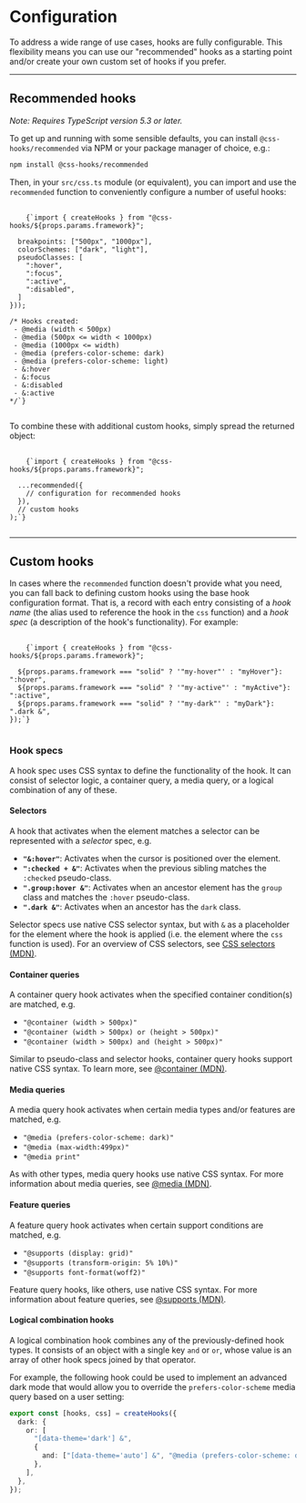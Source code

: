 
# Configuration

To address a wide range of use cases, hooks are fully configurable. This
flexibility means you can use our "recommended" hooks as a starting point and/or
create your own custom set of hooks if you prefer.

---

## Recommended hooks

_Note: Requires TypeScript version 5.3 or later._

To get up and running with some sensible defaults, you can install
`@css-hooks/recommended` via NPM or your package manager of choice, e.g.:

```bash
npm install @css-hooks/recommended
```

Then, in your `src/css.ts` module (or equivalent), you can import and use the
`recommended` function to conveniently configure a number of useful hooks:

<Pre>
  <Code className="language-typescript">
    {`import { createHooks } from "@css-hooks/${props.params.framework}";

  breakpoints: ["500px", "1000px"],
  colorSchemes: ["dark", "light"],
  pseudoClasses: [
    ":hover",
    ":focus",
    ":active",
    ":disabled",
  ]
}));

/* Hooks created:
 - @media (width < 500px)
 - @media (500px <= width < 1000px)
 - @media (1000px <= width)
 - @media (prefers-color-scheme: dark)
 - @media (prefers-color-scheme: light)
 - &:hover
 - &:focus
 - &:disabled
 - &:active
*/`}
  </Code>
</Pre>

To combine these with additional custom hooks, simply spread the returned
object:

<Pre>
  <Code className="language-typescript">
    {`import { createHooks } from "@css-hooks/${props.params.framework}";

  ...recommended({
    // configuration for recommended hooks
  }),
  // custom hooks
);`}
  </Code>
</Pre>

---

## Custom hooks

In cases where the `recommended` function doesn't provide what you need, you can
fall back to defining custom hooks using the base hook configuration format.
That is, a record with each entry consisting of a _hook name_ (the alias used to
reference the hook in the `css` function) and a _hook spec_ (a description of
the hook's functionality). For example:

<Pre>
  <Code className="language-typescript">
    {`import { createHooks } from "@css-hooks/${props.params.framework}";

  ${props.params.framework === "solid" ? '"my-hover"' : "myHover"}: ":hover",
  ${props.params.framework === "solid" ? '"my-active"' : "myActive"}: ":active",
  ${props.params.framework === "solid" ? '"my-dark"' : "myDark"}: ".dark &",
});`}
  </Code>
</Pre>

### Hook specs

A hook spec uses CSS syntax to define the functionality of the hook. It can
consist of selector logic, a container query, a media query, or a logical
combination of any of these.

#### Selectors

A hook that activates when the element matches a selector can be represented
with a _selector_ spec, e.g.

- **`"&:hover"`**: Activates when the cursor is positioned over the element.
- **`":checked + &"`**: Activates when the previous sibling matches the
  `:checked` pseudo-class.
- **`".group:hover &"`**: Activates when an ancestor element has the `group`
  class and matches the `:hover` pseudo-class.
- **`".dark &"`**: Activates when an ancestor has the `dark` class.

Selector specs use native CSS selector syntax, but with `&` as a placeholder for
the element where the hook is applied (i.e. the element where the `css` function
is used). For an overview of CSS selectors, see
[CSS selectors (MDN)](https://developer.mozilla.org/en-US/docs/Web/CSS/CSS_selectors).

#### Container queries

A container query hook activates when the specified container condition(s) are
matched, e.g.

- `"@container (width > 500px)"`
- `"@container (width > 500px) or (height > 500px)"`
- `"@container (width > 500px) and (height > 500px)"`

Similar to pseudo-class and selector hooks, container query hooks support native
CSS syntax. To learn more, see
[@container (MDN)](https://developer.mozilla.org/en-US/docs/Web/CSS/@container).

#### Media queries

A media query hook activates when certain media types and/or features are
matched, e.g.

- `"@media (prefers-color-scheme: dark)"`
- `"@media (max-width:499px)"`
- `"@media print"`

As with other types, media query hooks use native CSS syntax. For more
information about media queries, see
[@media (MDN)](https://developer.mozilla.org/en-US/docs/Web/CSS/@media).

#### Feature queries

A feature query hook activates when certain support conditions are matched, e.g.

- `"@supports (display: grid)"`
- `"@supports (transform-origin: 5% 10%)"`
- `"@supports font-format(woff2)"`

Feature query hooks, like others, use native CSS syntax. For more information
about feature queries, see
[@supports (MDN)](https://developer.mozilla.org/en-US/docs/Web/CSS/@supports).

#### Logical combination hooks

A logical combination hook combines any of the previously-defined hook types. It
consists of an object with a single key `and` or `or`, whose value is an array
of other hook specs joined by that operator.

For example, the following hook could be used to implement an advanced dark mode
that would allow you to override the `prefers-color-scheme` media query based on
a user setting:

```typescript
export const [hooks, css] = createHooks({
  dark: {
    or: [
      "[data-theme='dark'] &",
      {
        and: ["[data-theme='auto'] &", "@media (prefers-color-scheme: dark)"],
      },
    ],
  },
});
```
